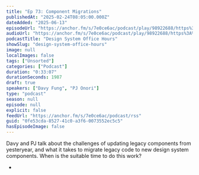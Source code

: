 ```yaml
---
title: "Ep 73: Component Migrations"
publishedAt: "2025-02-24T08:05:00.000Z"
dateAdded: "2025-06-13"
episodeUrl: "https://anchor.fm/s/7e0ce6ac/podcast/play/98922688/https%3A%2F%2Fd3ctxlq1ktw2nl.cloudfront.net%2Fstaging%2F2025-1-24%2F673e40dc-50a9-8e14-34f3-e2635674377d.mp3"
audioUrl: "https://anchor.fm/s/7e0ce6ac/podcast/play/98922688/https%3A%2F%2Fd3ctxlq1ktw2nl.cloudfront.net%2Fstaging%2F2025-1-24%2F673e40dc-50a9-8e14-34f3-e2635674377d.mp3"
podcastTitle: "Design System Office Hours"
showSlug: "design-system-office-hours"
image: null
localImages: false
tags: ["Unsorted"]
categories: ["Podcast"]
duration: "0:33:07"
durationSeconds: 1987
draft: true
speakers: ["Davy Fung", "PJ Onori"]
type: "podcast"
season: null
episode: null
explicit: false
feedUrl: "https://anchor.fm/s/7e0ce6ac/podcast/rss"
guid: "0fe53cda-8527-41c0-a3f6-0073552ec5c5"
hasEpisodeImage: false
---
```

Davy and PJ talk about the challenges of updating legacy components from yesteryear, and what it takes to migrate legacy code to new design system components. When is the suitable time to do this work?

-
